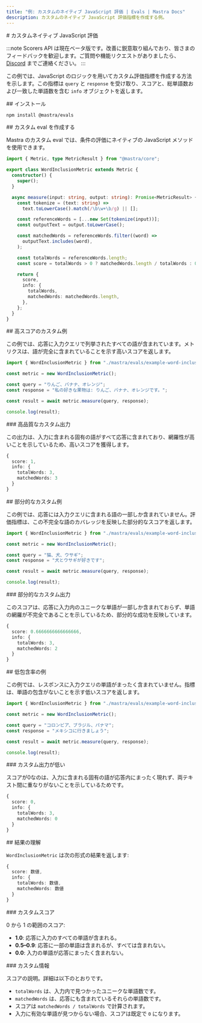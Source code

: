 ```yaml
---
title: "例: カスタムのネイティブ JavaScript 評価 | Evals | Mastra Docs"
description: カスタムのネイティブ JavaScript 評価指標を作成する例。
---
```


<div id="custom-native-javascript-evaluation">
  # カスタムネイティブ JavaScript 評価
</div>

:::note
Scorers API は現在ベータ版です。改善に鋭意取り組んでおり、皆さまのフィードバックを歓迎します。ご質問や機能リクエストがありましたら、[Discord](https://discord.gg/mastra) までご連絡ください。
:::

この例では、JavaScript のロジックを用いてカスタム評価指標を作成する方法を示します。この指標は `query` と `response` を受け取り、スコアと、総単語数および一致した単語数を含む `info` オブジェクトを返します。

<div id="installation">
  ## インストール
</div>

```bash
npm install @mastra/evals
```


<div id="create-a-custom-eval">
  ## カスタム eval を作成する
</div>

Mastra のカスタム eval では、条件の評価にネイティブの JavaScript メソッドを使用できます。

```typescript title="src/mastra/evals/example-word-inclusion.ts" showLineNumbers copy
import { Metric, type MetricResult } from "@mastra/core";

export class WordInclusionMetric extends Metric {
  constructor() {
    super();
  }

  async measure(input: string, output: string): Promise<MetricResult> {
    const tokenize = (text: string) =>
      text.toLowerCase().match(/\b\w+\b/g) || [];

    const referenceWords = [...new Set(tokenize(input))];
    const outputText = output.toLowerCase();

    const matchedWords = referenceWords.filter((word) =>
      outputText.includes(word),
    );

    const totalWords = referenceWords.length;
    const score = totalWords > 0 ? matchedWords.length / totalWords : 0;

    return {
      score,
      info: {
        totalWords,
        matchedWords: matchedWords.length,
      },
    };
  }
}
```


<div id="high-custom-example">
  ## 高スコアのカスタム例
</div>

この例では、応答に入力クエリで列挙されたすべての語が含まれています。メトリクスは、語が完全に含まれていることを示す高いスコアを返します。

```typescript title="src/example-high-word-inclusion.ts" showLineNumbers copy
import { WordInclusionMetric } from "./mastra/evals/example-word-inclusion";

const metric = new WordInclusionMetric();

const query = "りんご、バナナ、オレンジ";
const response = "私の好きな果物は: りんご、バナナ、オレンジです。";

const result = await metric.measure(query, response);

console.log(result);
```


<div id="high-custom-output">
  ### 高品質なカスタム出力
</div>

この出力は、入力に含まれる固有の語がすべて応答に含まれており、網羅性が高いことを示しているため、高いスコアを獲得します。

```typescript
{
  score: 1,
  info: {
    totalWords: 3,
    matchedWords: 3
  }
}
```


<div id="partial-custom-example">
  ## 部分的なカスタム例
</div>

この例では、応答には入力クエリに含まれる語の一部しか含まれていません。評価指標は、この不完全な語のカバレッジを反映した部分的なスコアを返します。

```typescript title="src/example-partial-word-inclusion.ts" showLineNumbers copy
import { WordInclusionMetric } from "./mastra/evals/example-word-inclusion";

const metric = new WordInclusionMetric();

const query = "猫、犬、ウサギ";
const response = "犬とウサギが好きです";

const result = await metric.measure(query, response);

console.log(result);
```


<div id="partial-custom-output">
  ### 部分的なカスタム出力
</div>

このスコアは、応答に入力内のユニークな単語が一部しか含まれておらず、単語の網羅が不完全であることを示しているため、部分的な成功を反映しています。

```typescript
{
  score: 0.6666666666666666,
  info: {
    totalWords: 3,
    matchedWords: 2
  }
}
```


<div id="low-custom-example">
  ## 低包含率の例
</div>

この例では、レスポンスに入力クエリの単語がまったく含まれていません。指標は、単語の包含がないことを示す低いスコアを返します。

```typescript title="src/example-low-word-inclusion.ts" showLineNumbers copy
import { WordInclusionMetric } from "./mastra/evals/example-word-inclusion";

const metric = new WordInclusionMetric();

const query = "コロンビア、ブラジル、パナマ";
const response = "メキシコに行きましょう";

const result = await metric.measure(query, response);

console.log(result);
```


<div id="low-custom-output">
  ### カスタム出力が低い
</div>

スコアが0なのは、入力に含まれる固有の語が応答内にまったく現れず、両テキスト間に重なりがないことを示しているためです。

```typescript
{
  score: 0,
  info: {
    totalWords: 3,
    matchedWords: 0
  }
}
```


<div id="understanding-the-results">
  ## 結果の理解
</div>

`WordInclusionMetric` は次の形式の結果を返します:

```typescript
{
  score: 数値,
  info: {
    totalWords: 数値,
    matchedWords: 数値
  }
}
```


<div id="custom-score">
  ### カスタムスコア
</div>

0 から 1 の範囲のスコア:

- **1.0**: 応答に入力のすべての単語が含まれる。
- **0.5–0.9**: 応答に一部の単語は含まれるが、すべては含まれない。
- **0.0**: 入力の単語が応答にまったく含まれない。

<div id="custom-info">
  ### カスタム情報
</div>

スコアの説明。詳細は以下のとおりです。

- `totalWords` は、入力内で見つかったユニークな単語数です。
- `matchedWords` は、応答にも含まれているそれらの単語数です。
- スコアは `matchedWords / totalWords` で計算されます。
- 入力に有効な単語が見つからない場合、スコアは既定で `0` になります。

<GithubLink
  outdated={true}
  marginTop="mt-16"
  link="https://github.com/mastra-ai/mastra/blob/main/examples/basics/evals/word-inclusion"
/>